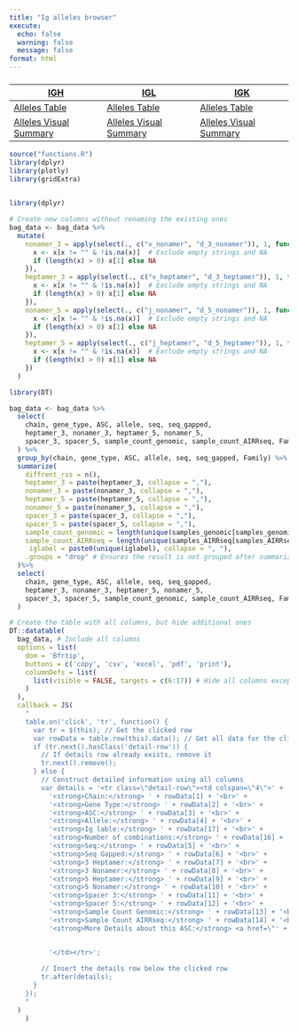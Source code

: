 ```yaml
---
title: "Ig alleles browser"
execute:
  echo: false
  warning: false
  message: false
format: html
---
```


### 

| [**IGH**](IGH.html)                                       | [**IGL**](IGL.html)                                       | [**IGK**](IGK.html)                                       |
|------------------------|------------------------|------------------------|
| [Alleles Table](IGH.html#alleles-table)                   | [Alleles Table](IGL.html#alleles-table)                   | [Alleles Table](IGK.html#alleles-table)                   |
| [Alleles Visual Summary](IGH.html#Alleles-Visual-Summary) | [Alleles Visual Summary](IGL.html#Alleles-Visual-Summary) | [Alleles Visual Summary](IGK.html#Alleles-Visual-Summary) |

```r
source("functions.R")
library(dplyr)
library(plotly)
library(gridExtra)
  
```

```r
library(dplyr)

# Create new columns without renaming the existing ones
bag_data <- bag_data %>%
  mutate(
    nonamer_3 = apply(select(., c("v_nonamer", "d_3_nonamer")), 1, function(x) {
      x <- x[x != "" & !is.na(x)]  # Exclude empty strings and NA
      if (length(x) > 0) x[1] else NA
    }),
    heptamer_3 = apply(select(., c("v_heptamer", "d_3_heptamer")), 1, function(x) {
      x <- x[x != "" & !is.na(x)]  # Exclude empty strings and NA
      if (length(x) > 0) x[1] else NA
    }),
    nonamer_5 = apply(select(., c("j_nonamer", "d_5_nonamer")), 1, function(x) {
      x <- x[x != "" & !is.na(x)]  # Exclude empty strings and NA
      if (length(x) > 0) x[1] else NA
    }),
    heptamer_5 = apply(select(., c("j_heptamer", "d_5_heptamer")), 1, function(x) {
      x <- x[x != "" & !is.na(x)]  # Exclude empty strings and NA
      if (length(x) > 0) x[1] else NA
    })
  )


```

```r
library(DT)

bag_data <- bag_data %>%
  select(
    chain, gene_type, ASC, allele, seq, seq_gapped,
    heptamer_3, nonamer_3, heptamer_5, nonamer_5,
    spacer_3, spacer_5, sample_count_genomic, sample_count_AIRRseq, Family, samples_AIRRseq,samples_genomic,iglabel
  ) %>%
  group_by(chain, gene_type, ASC, allele, seq, seq_gapped, Family) %>%
  summarize(
    diffrent_rss = n(),
    heptamer_3 = paste(heptamer_3, collapse = ","),
    nonamer_3 = paste(nonamer_3, collapse = ","),
    heptamer_5 = paste(heptamer_5, collapse = ","),
    nonamer_5 = paste(nonamer_5, collapse = ","),
    spacer_3 = paste(spacer_3, collapse = ","),
    spacer_5 = paste(spacer_5, collapse = ","),
    sample_count_genomic = length(unique(samples_genomic[samples_genomic != ""])),
    sample_count_AIRRseq = length(unique(samples_AIRRseq[samples_AIRRseq != ""])),
     iglabel = paste0(unique(iglabel), collapse = ", "),
    .groups = "drop" # Ensures the result is not grouped after summarizing
  )%>%
  select(
    chain, gene_type, ASC, allele, seq, seq_gapped,
    heptamer_3, nonamer_3, heptamer_5, nonamer_5,
    spacer_3, spacer_5, sample_count_genomic, sample_count_AIRRseq, Family, diffrent_rss, iglabel
  )

# Create the table with all columns, but hide additional ones
DT::datatable(
  bag_data, # Include all columns
  options = list(
    dom = 'Bfrtip',
    buttons = c('copy', 'csv', 'excel', 'pdf', 'print'),
    columnDefs = list(
      list(visible = FALSE, targets = c(6:17)) # Hide all columns except the first four
    )
  ),
  callback = JS(
    "
    table.on('click', 'tr', function() {
      var tr = $(this); // Get the clicked row
      var rowData = table.row(this).data(); // Get all data for the clicked row
      if (tr.next().hasClass('detail-row')) {
        // If details row already exists, remove it
        tr.next().remove();
      } else {
        // Construct detailed information using all columns
        var details = '<tr class=\"detail-row\"><td colspan=\"4\">' +
          '<strong>Chain:</strong> ' + rowData[1] + '<br>' +
          '<strong>Gene Type:</strong> ' + rowData[2] + '<br>' +
          '<strong>ASC:</strong> ' + rowData[3] + '<br>' +
          '<strong>Allele:</strong> ' + rowData[4] + '<br>' +
          '<strong>Ig lable:</strong> ' + rowData[17] + '<br>' +
          '<strong>Number of combinations:</strong> ' + rowData[16] + '<br>' +
          '<strong>Seq:</strong> ' + rowData[5] + '<br>' +
          '<strong>Seq Gapped:</strong> ' + rowData[6] + '<br>' +
          '<strong>3 Heptamer:</strong> ' + rowData[7] + '<br>' +
          '<strong>3 Nonamer:</strong> ' + rowData[8] + '<br>' +
          '<strong>5 Heptamer:</strong> ' + rowData[9] + '<br>' +
          '<strong>5 Nonamer:</strong> ' + rowData[10] + '<br>' +
          '<strong>Spacer 3:</strong> ' + rowData[11] + '<br>' +
          '<strong>Spacer 5:</strong> ' + rowData[12] + '<br>' +
          '<strong>Sample Count Genomic:</strong> ' + rowData[13] + '<br>' +
          '<strong>Sample Count AIRRseq:</strong> ' + rowData[14] + '<br>' +
          '<strong>More Details about this ASC:</strong> <a href=\"' + 'IG' + rowData[15] + '-' +  rowData[3] + '.html\" target=\"_blank\">Click here</a>' + // Dynamic hyperlink


          '</td></tr>';
        
        // Insert the details row below the clicked row
        tr.after(details);
      }
    });
    "
  )
    )
```